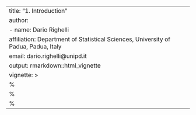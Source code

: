---
title: "1. Introduction"
author: 
  - name: Dario Righelli
    affiliation: Department of Statistical Sciences, University of Padua, Padua, Italy
    email: dario.righelli@unipd.it
output: rmarkdown::html_vignette
vignette: >
  %\VignetteIndexEntry{1. Introduction}
  %\VignetteEngine{knitr::rmarkdown}
  %\VignetteEncoding{UTF-8}
---